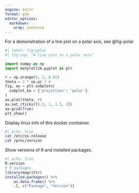 ```yaml
---
engine: knitr
format: gfm
editor_options:
  markdown:
    wrap: sentence
---
```


For a demonstration of a line plot on a polar axis, see @fig-polar.

```python
#| label: fig-polar
#| fig-cap: "A line plot on a polar axis"

import numpy as np
import matplotlib.pyplot as plt

r = np.arange(0, 2, 0.01)
theta = 2 * np.pi * r
fig, ax = plt.subplots(
  subplot_kw = {'projection': 'polar'} 
)
ax.plot(theta, r)
ax.set_rticks([0.5, 1, 1.5, 2])
ax.grid(True)
plt.show()
```

Display linux info of this docker conitainer.

```bash
#| echo: true
cat /etc/os-release
cat /proc/version
```

Show versions of R and installed packages.

```r
#| echo: true
R.version
# R packages
library(magrittr)
installed.packages() %>%
    as.data.frame() %>%
    .[, c("Package", "Version")]
```